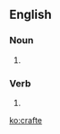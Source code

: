 ==English==

===Noun===
{{en-noun}}

# {{obsolete spelling of|craft|lang=en}}

===Verb===
{{en-verb|craft}}

# {{obsolete spelling of|craft|lang=en}}

[[ko:crafte]]